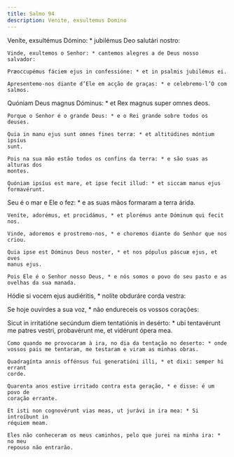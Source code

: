 ```yaml
---
title: Salmo 94
description: Venite, exsultemus Domino
---
```


<div class="side-by-side not-content">

Veníte, exsultémus Dómino: \* jubilémus Deo salutári nostro:

    Vinde, exultemos o Senhor: * cantemos alegres a de Deus nosso salvador:

    Præoccupémus fáciem ejus in confessióne: * et in psalmis jubilémus ei.

    Apresentemo-nos diante d’Ele em acção de graças: * e celebremo-l’O com
    salmos.

Quóniam Deus magnus Dóminus: \* et Rex magnus super omnes deos.

    Porque o Senhor é o grande Deus: * e o Rei grande sobre todos os deuses.

    Quia in manu ejus sunt omnes fines terræ: * et altitúdines móntium ipsíus
    sunt.

    Pois na sua mão estão todos os confins da terra: * e são suas as alturas dos
    montes.

    Quóniam ipsíus est mare, et ipse fecit illud: * et siccam manus ejus
    formavérunt.

Seu é o mar e Ele o fez: \* e as suas mãos formaram a terra árida.

    Veníte, adorémus, et procidámus, * et plorémus ante Dóminum qui fecit nos.

    Vinde, adoremos e prostremo-nos, * e choremos diante do Senhor que nos
    criou.

    Quia ipse est Dóminus Deus noster, * et nos pópulus páscuæ ejus, et oves
    manus ejus.

    Pois Ele é o Senhor nosso Deus, * e nós somos o povo do seu pasto e as
    ovelhas da sua manada.

Hódie si vocem ejus audiéritis, \* nolíte obduráre corda vestra:</span>

Se hoje ouvirdes a sua voz, \* não endureceis os vossos corações:

  <span>
    Sicut in irritatióne secúndum diem tentatiónis in desérto: * ubi tentavérunt
    me patres vestri, probavérunt me, et vidérunt ópera mea.
 
    Como quando me provocaram à ira, no dia da tentação no deserto: * onde
    vossos pais me tentaram, me testaram e viram as minhas obras.
 
    Quadragínta annis offénsus fui generatióni illi, * et dixi: semper hi errant
    corde.
 
    Quarenta anos estive irritado contra esta geração, * e disse: é um povo de
    coração errante.
 
    Et isti non cognovérunt vias meas, ut jurávi in ira mea: * Si introíbunt in
    réquiem meam.
 
    Eles não conheceram os meus caminhos, pelo que jurei na minha ira: * no meu
    repouso não entrarão.

</div>
